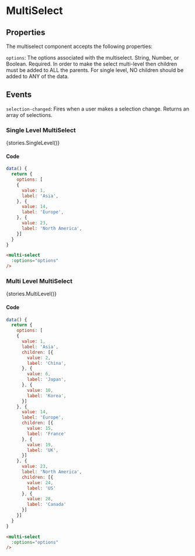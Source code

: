 
<Meta title="Components/MultiSelect" />

# MultiSelect

## Properties
The multiselect component accepts the following properties:

`options`: The options associated with the multiselect. String, Number, or Boolean. Required. In order to make the select multi-level then children must be added to ALL the parents. For single level, NO children should be added to ANY of the data.

## Events

`selection-changed`: Fires when a user makes a selection change. Returns an array of selections.

### Single Level MultiSelect

<Story name="Single Level MultiSelect">{stories.SingleLevel()}</Story>

#### Code

```js
data() {
  return {
    options: [
    {
      value: 1,
      label: 'Asia',
    }, {
      value: 14,
      label: 'Europe',
    }, {
      value: 23,
      label: 'North America',
    }]
  }
}
```

```html
<multi-select
  :options="options"
/>
```

### Multi Level MultiSelect

<Story name="Multi Level MultiSelect">{stories.MultiLevel()}</Story>

#### Code

```js
data() {
  return {
    options: [
    {
      value: 1,
      label: 'Asia',
      children: [{
        value: 2,
        label: 'China',
      }, {
        value: 6,
        label: 'Japan',
      }, {
        value: 10,
        label: 'Korea',
      }]
    }, {
      value: 14,
      label: 'Europe',
      children: [{
        value: 15,
        label: 'France'
      }, {
        value: 19,
        label: 'UK',
      }]
    }, {
      value: 23,
      label: 'North America',
      children: [{
        value: 24,
        label: 'US'
      }, {
        value: 28,
        label: 'Canada'
      }]
    }]
  }
}
```

```html
<multi-select
  :options="options"
/>
```